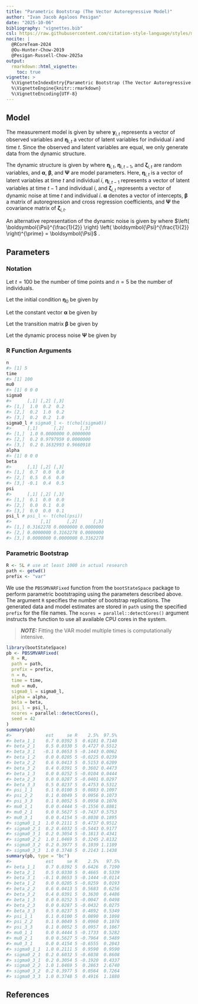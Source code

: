 ```yaml
---
title: "Parametric Bootstrap (The Vector Autoregressive Model)"
author: "Ivan Jacob Agaloos Pesigan"
date: "2025-10-06"
bibliography: "vignettes.bib"
csl: https://raw.githubusercontent.com/citation-style-language/styles/master/apa.csl
nocite: |
  @RCoreTeam-2024
  @Ou-Hunter-Chow-2019
  @Pesigan-Russell-Chow-2025a
output:
  rmarkdown::html_vignette:
    toc: true
vignette: >
  %\VignetteIndexEntry{Parametric Bootstrap (The Vector Autoregressive Model)}
  %\VignetteEngine{knitr::rmarkdown}
  %\VignetteEncoding{UTF-8}
---
```






## Model

The measurement model is given by
\begin{equation}
  \mathbf{y}_{i, t}
  =
  \boldsymbol{\eta}_{i, t}
\end{equation}
where $\mathbf{y}_{i, t}$
represents a vector of observed variables
and $\boldsymbol{\eta}_{i, t}$
a vector of latent variables
for individual $i$ and time $t$.
Since the observed and latent variables are equal,
we only generate data
from the dynamic structure.

The dynamic structure is given by
\begin{equation}
  \boldsymbol{\eta}_{i, t}
  =
  \boldsymbol{\alpha}
  +
  \boldsymbol{\beta}
  \boldsymbol{\eta}_{i, t - 1}
  +
  \boldsymbol{\zeta}_{i, t},
  \quad
  \mathrm{with}
  \quad
  \boldsymbol{\zeta}_{i, t}
  \sim
  \mathcal{N}
  \left(
  \mathbf{0},
  \boldsymbol{\Psi}
  \right)
\end{equation}
where
$\boldsymbol{\eta}_{i, t}$,
$\boldsymbol{\eta}_{i, t - 1}$,
and
$\boldsymbol{\zeta}_{i, t}$
are random variables,
and
$\boldsymbol{\alpha}$,
$\boldsymbol{\beta}$,
and
$\boldsymbol{\Psi}$
are model parameters.
Here,
$\boldsymbol{\eta}_{i, t}$
is a vector of latent variables
at time $t$ and individual $i$,
$\boldsymbol{\eta}_{i, t - 1}$
represents a vector of latent variables
at time $t - 1$ and individual $i$,
and
$\boldsymbol{\zeta}_{i, t}$
represents a vector of dynamic noise
at time $t$ and individual $i$.
$\boldsymbol{\alpha}$
denotes a vector of intercepts,
$\boldsymbol{\beta}$
a matrix of autoregression
and cross regression coefficients,
and
$\boldsymbol{\Psi}$
the covariance matrix of
$\boldsymbol{\zeta}_{i, t}$.

An alternative representation of the dynamic noise
is given by
\begin{equation}
  \boldsymbol{\zeta}_{i, t}
  =
  \boldsymbol{\Psi}^{\frac{1}{2}}
  \mathbf{z}_{i, t},
  \quad
  \mathrm{with}
  \quad
  \mathbf{z}_{i, t}
  \sim
  \mathcal{N}
  \left(
  \mathbf{0},
  \mathbf{I}
  \right)
\end{equation}
where
$\left( \boldsymbol{\Psi}^{\frac{1}{2}} \right) \left( \boldsymbol{\Psi}^{\frac{1}{2}} \right)^{\prime} = \boldsymbol{\Psi}$ .

## Parameters

### Notation

Let $t = 100$ be the number of time points and $n = 5$ be the number of individuals.

Let the initial condition
$\boldsymbol{\eta}_{0}$
be given by

\begin{equation}
\boldsymbol{\eta}_{0} \sim \mathcal{N} \left( \boldsymbol{\mu}_{\boldsymbol{\eta} \mid 0}, \boldsymbol{\Sigma}_{\boldsymbol{\eta} \mid 0} \right)
\end{equation}

\begin{equation}
\boldsymbol{\mu}_{\boldsymbol{\eta} \mid 0}
=
\left(
\begin{array}{c}
  0 \\
  0 \\
  0 \\
\end{array}
\right)
\end{equation}

\begin{equation}
\boldsymbol{\Sigma}_{\boldsymbol{\eta} \mid 0}
=
\left(
\begin{array}{ccc}
  1 & 0.2 & 0.2 \\
  0.2 & 1 & 0.2 \\
  0.2 & 0.2 & 1 \\
\end{array}
\right) .
\end{equation}

Let the constant vector $\boldsymbol{\alpha}$ be given by

\begin{equation}
\boldsymbol{\alpha}
=
\left(
\begin{array}{c}
  0 \\
  0 \\
  0 \\
\end{array}
\right) .
\end{equation}

Let the transition matrix $\boldsymbol{\beta}$ be given by

\begin{equation}
\boldsymbol{\beta}
=
\left(
\begin{array}{ccc}
  0.7 & 0 & 0 \\
  0.5 & 0.6 & 0 \\
  -0.1 & 0.4 & 0.5 \\
\end{array}
\right) .
\end{equation}

Let the dynamic process noise $\boldsymbol{\Psi}$ be given by

\begin{equation}
\boldsymbol{\Psi}
=
\left(
\begin{array}{ccc}
  0.1 & 0 & 0 \\
  0 & 0.1 & 0 \\
  0 & 0 & 0.1 \\
\end{array}
\right) .
\end{equation}

### R Function Arguments


``` r
n
#> [1] 5
time
#> [1] 100
mu0
#> [1] 0 0 0
sigma0
#>      [,1] [,2] [,3]
#> [1,]  1.0  0.2  0.2
#> [2,]  0.2  1.0  0.2
#> [3,]  0.2  0.2  1.0
sigma0_l # sigma0_l <- t(chol(sigma0))
#>      [,1]      [,2]      [,3]
#> [1,]  1.0 0.0000000 0.0000000
#> [2,]  0.2 0.9797959 0.0000000
#> [3,]  0.2 0.1632993 0.9660918
alpha
#> [1] 0 0 0
beta
#>      [,1] [,2] [,3]
#> [1,]  0.7  0.0  0.0
#> [2,]  0.5  0.6  0.0
#> [3,] -0.1  0.4  0.5
psi
#>      [,1] [,2] [,3]
#> [1,]  0.1  0.0  0.0
#> [2,]  0.0  0.1  0.0
#> [3,]  0.0  0.0  0.1
psi_l # psi_l <- t(chol(psi))
#>           [,1]      [,2]      [,3]
#> [1,] 0.3162278 0.0000000 0.0000000
#> [2,] 0.0000000 0.3162278 0.0000000
#> [3,] 0.0000000 0.0000000 0.3162278
```

### Parametric Bootstrap


``` r
R <- 5L # use at least 1000 in actual research
path <- getwd()
prefix <- "var"
```

We use the `PBSSMVARFixed` function from the `bootStateSpace` package to perform parametric bootstraping using the parameters described above.
The argument `R` specifies the number of bootstrap replications.
The generated data and model estimates are stored in `path` using the specified `prefix` for the file names.
The `ncores = parallel::detectCores()` argument instructs the function to use all available CPU cores in the system.

> **_NOTE:_**  Fitting the VAR model multiple times is computationally intensive. 


``` r
library(bootStateSpace)
pb <- PBSSMVARFixed(
  R = R,
  path = path,
  prefix = prefix,
  n = n,
  time = time,
  mu0 = mu0,
  sigma0_l = sigma0_l,
  alpha = alpha,
  beta = beta,
  psi_l = psi_l,
  ncores = parallel::detectCores(),
  seed = 42
)
summary(pb)
#>             est     se R    2.5%  97.5%
#> beta_1_1    0.7 0.0392 5  0.6181 0.7140
#> beta_2_1    0.5 0.0330 5  0.4727 0.5512
#> beta_3_1   -0.1 0.0653 5 -0.1443 0.0062
#> beta_1_2    0.0 0.0205 5 -0.0225 0.0239
#> beta_2_2    0.6 0.0413 5  0.5153 0.6209
#> beta_3_2    0.4 0.0391 5  0.3602 0.4473
#> beta_1_3    0.0 0.0252 5 -0.0104 0.0444
#> beta_2_3    0.0 0.0287 5 -0.0401 0.0297
#> beta_3_3    0.5 0.0237 5  0.4753 0.5312
#> psi_1_1     0.1 0.0100 5  0.0883 0.1097
#> psi_2_2     0.1 0.0049 5  0.0956 0.1073
#> psi_3_3     0.1 0.0052 5  0.0958 0.1076
#> mu0_1_1     0.0 0.4444 5 -0.1556 0.8881
#> mu0_2_1     0.0 0.5627 5 -0.7437 0.5753
#> mu0_3_1     0.0 0.4154 5 -0.8038 0.1895
#> sigma0_1_1  1.0 0.2111 5  0.4737 0.9512
#> sigma0_2_1  0.2 0.6032 5 -0.5443 0.9177
#> sigma0_3_1  0.2 0.3054 5 -0.1813 0.4341
#> sigma0_2_2  1.0 1.0469 5  0.3245 2.8132
#> sigma0_3_2  0.2 0.3977 5  0.1039 1.1109
#> sigma0_3_3  1.0 0.3748 5  0.2143 1.1438
summary(pb, type = "bc")
#>             est     se R    2.5%   97.5%
#> beta_1_1    0.7 0.0392 5  0.6426  0.7190
#> beta_2_1    0.5 0.0330 5  0.4665  0.5339
#> beta_3_1   -0.1 0.0653 5 -0.1444 -0.0114
#> beta_1_2    0.0 0.0205 5 -0.0259  0.0193
#> beta_2_2    0.6 0.0413 5  0.5683  0.6256
#> beta_3_2    0.4 0.0391 5  0.3630  0.4486
#> beta_1_3    0.0 0.0252 5 -0.0047  0.0498
#> beta_2_3    0.0 0.0287 5 -0.0432  0.0275
#> beta_3_3    0.5 0.0237 5  0.4892  0.5349
#> psi_1_1     0.1 0.0100 5  0.0890  0.1098
#> psi_2_2     0.1 0.0049 5  0.0960  0.1076
#> psi_3_3     0.1 0.0052 5  0.0957  0.1067
#> mu0_1_1     0.0 0.4444 5 -0.1733  0.5282
#> mu0_2_1     0.0 0.5627 5 -0.7964  0.5489
#> mu0_3_1     0.0 0.4154 5 -0.6555  0.2043
#> sigma0_1_1  1.0 0.2111 5  0.9590  0.9590
#> sigma0_2_1  0.2 0.6032 5 -0.6038  0.8608
#> sigma0_3_1  0.2 0.3054 5 -0.1920  0.4337
#> sigma0_2_2  1.0 1.0469 5  0.2863  2.6740
#> sigma0_3_2  0.2 0.3977 5  0.0564  0.7264
#> sigma0_3_3  1.0 0.3748 5  0.4916  1.1880
```

## References


